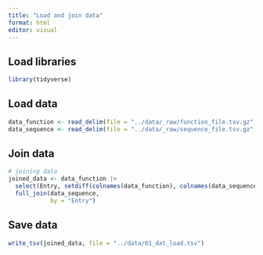 ```yaml
---
title: "Load and join data"
format: html
editor: visual
---
```


## Load libraries

```r
library(tidyverse)
```

## Load data

```r
data_function <- read_delim(file = "../data/_raw/function_file.tsv.gz", delim = "\t")
data_sequence <- read_delim(file = "../data/_raw/sequence_file.tsv.gz", delim = "\t")
```

## Join data

```r
# joining data
joined_data <- data_function |>
  select(Entry, setdiff(colnames(data_function), colnames(data_sequence))) |>
  full_join(data_sequence,
            by = "Entry")


```

## Save data

```r
write_tsv(joined_data, file = "../data/01_dat_load.tsv")
```
